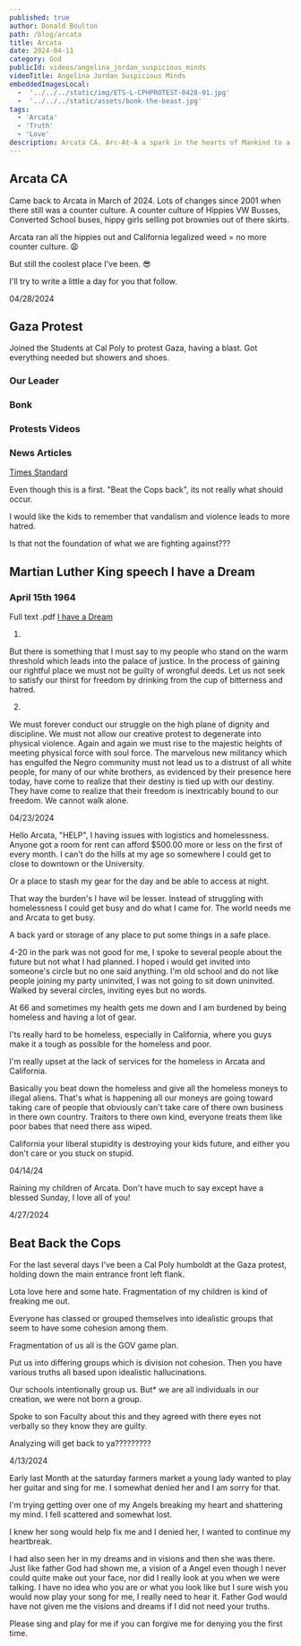 ```yaml
---
published: true
author: Donald Boulton
path: /blog/arcata
title: Arcata
date: 2024-04-11
category: God
publicId: videos/angelina_jordan_suspicious_minds
videoTitle: Angelina Jordan Suspicious Minds
embeddedImagesLocal:
  -  '../../../static/img/ETS-L-CPHPROTEST-0428-01.jpg' 
  -  '../../../static/assets/bonk-the-beast.jpg'
tags: 
  - 'Arcata' 
  - 'Truth' 
  - 'Love'
description: Arcata CA. Arc-At-A a spark in the hearts of Mankind to a new beginning.
---
```



## Arcata CA

Came back to Arcata in March of 2024. Lots of changes since 2001 when there still was a counter culture. A counter culture of Hippies VW Busses, Converted School buses, hippy girls selling pot brownies out of there skirts.

Arcata ran all the hippies out and California legalized weed = no more counter culture. 😩

But still the coolest place I've been. 😎

I'll try to write a little a day for you that follow.

04/28/2024

## Gaza Protest

Joined the Students at Cal Poly to protest Gaza, having a blast. Got everything needed but showers and shoes.

### Our Leader

<GatsbyImage alt="Our Leader" imgclass="block object-cover object-center w-full h-full rounded-lg" image={getImage(props.localImages[0])} />

### Bonk

<GatsbyImage alt="Bonk the Beast" imgclass="block object-cover object-center w-full h-full rounded-lg" image={getImage(props.localImages[1])} />

### Protests Videos

<YouTube youTubeId="ag0kCnnNcIc" />

### News Articles

[Times Standard](https://www.times-standard.com/2024/04/27/cal-poly-humboldt-closes-campus-to-outsiders-amid-protests-occupation/)

Even though this is a first. "Beat the Cops back", its not really what should occur.

I would like the kids to remember that vandalism and violence leads to more hatred. 

Is that not the foundation of what we are fighting against???

## Martian Luther King speech I have a Dream

### April 15th 1964

Full text .pdf [I have a Dream](https://static.pbslearningmedia.org/media/media_files/Full_text_I_Have_a_Dream_.pdf)

<Section>

1.
But there is something that I must say to my people who stand on the warm threshold which 
leads into the palace of justice. In the process of gaining our rightful place we must not be guilty 
of wrongful deeds. Let us not seek to satisfy our thirst for freedom by drinking from the cup of 
bitterness and hatred.

2.
We must forever conduct our struggle on the high plane of dignity and discipline. We must not 
allow our creative protest to degenerate into physical violence. Again and again we must rise to 
the majestic heights of meeting physical force with soul force. The marvelous new militancy 
which has engulfed the Negro community must not lead us to a distrust of all white people, for 
many of our white brothers, as evidenced by their presence here today, have come to realize that 
their destiny is tied up with our destiny. They have come to realize that their freedom is 
inextricably bound to our freedom. We cannot walk alone.

</Section>

<Section>
04/23/2024

Hello Arcata, "HELP", I having issues with logistics and homelessness. Anyone got a room for rent can afford $500.00 more or less on the first of every month. I can't do the hills at my age so somewhere I could get to close to downtown or the University.

Or a place to stash my gear for the day and be able to access at night. 

That way the burden's I have wil be lesser. Instead of struggling with homelessness I could get busy and do what I came for. The world needs me and Arcata to get busy.

A back yard or storage of any place to put some things in a safe place.

4-20 in the park was not good for me, I spoke to several people about the future but not what I had planned. I hoped i would get invited into someone's circle but no one said anything. I'm old school and do not like people joining my party uninvited, I was not going to sit down uninvited. Walked by several circles, inviting eyes but no words. 

At 66 and sometimes my health gets me down and I am burdened by being homeless and having a lot of gear. 

I'ts really hard to be homeless, especially in California, where you guys make it a tough as possible for the homeless and poor. 

I'm really upset at the lack of services for the homeless in Arcata and California. 

Basically you beat down the homeless and give all the homeless moneys to illegal aliens. That's what is happening all our moneys are going toward taking care of people that obviously can't take care of there own business in there own country. Traitors to there own kind, everyone treats them like poor babes that need there ass wiped.

California your liberal stupidity is destroying your kids future, and either you don't care or you stuck on stupid.
</Section>

<Section>
04/14/24

Raining my children of Arcata. Don't have much to say except have a blessed Sunday, I love all of you!
</Section>

<Section>

4/27/2024

## Beat Back the Cops

<YouTube youTubeId="DmmTW8Oymys" />

For the last several days I've been a Cal Poly humboldt at the Gaza protest, holding down the main entrance front left flank.

Lota love here and some hate. Fragmentation of my children is kind of freaking me out. 

Everyone has classed or grouped themselves into idealistic groups that seem to have some cohesion among them.

Fragmentation of us all is the GOV game plan. 

Put us into differing groups which is division not cohesion. Then you have various truths all based upon idealistic hallucinations.

Our schools intentionally group us. But* we are all individuals in our creation, we were not born a group.

Spoke to son Faculty about this and they agreed with there eyes not verbally so they know they are guilty.

Analyzing will get back to ya?????????
</Section>

<Section>
4/13/2024

Early last Month at the saturday farmers market a young lady wanted to play her guitar and sing for me. I somewhat denied her and I am sorry for that.

I'm trying getting over one of my Angels breaking my heart and shattering my mind. I fell scattered and somewhat lost.

I knew her song would help fix me and I denied her, I wanted to continue my heartbreak. 

I had also seen her in my dreams and in visions and then she was there. Just like father God had shown me, a vision of a Angel even though I never could quite make out your face, nor did I really look at you when we were talking. I have no idea who you are or what you look like but I sure wish you would now play your song for me, I really need to hear it. Father God would have not given me the visions and dreams if I did not need your truths. 

Please sing and play for me if you can forgive me for denying you the first time.

</Section>